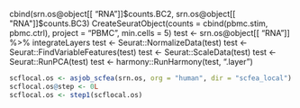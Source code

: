 cbind(srn.os@object[[ "RNA"]]$counts.BC2, srn.os@object[[ "RNA"]]$counts.BC3)
CreateSeuratObject(counts = cbind(pbmc.stim, pbmc.ctrl), project = "PBMC", min.cells = 5)
test <- srn.os@object[[ "RNA"]] %>% integrateLayers
test <- Seurat::NormalizeData(test)
test <- Seurat::FindVariableFeatures(test)
test <- Seurat::ScaleData(test)
test <- Seurat::RunPCA(test)
test <- harmony::RunHarmony(test, ".layer")


```r
scflocal.os <- asjob_scfea(srn.os, org = "human", dir = "scfea_local")
scflocal.os@step <- 0L
scflocal.os <- step1(scflocal.os)
```

